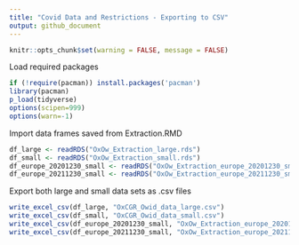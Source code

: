 ```yaml
---
title: "Covid Data and Restrictions - Exporting to CSV"
output: github_document
---
```

```r
knitr::opts_chunk$set(warning = FALSE, message = FALSE) 
```

Load required packages

```r
if (!require(pacman)) install.packages('pacman')
library(pacman)
p_load(tidyverse)
options(scipen=999)
options(warn=-1)
```

Import data frames saved from Extraction.RMD
```r
df_large <- readRDS("OxOw_Extraction_large.rds")
df_small <- readRDS("OxOw_Extraction_small.rds")
df_europe_20201230_small <- readRDS("OxOw_Extraction_europe_20201230_small.rds")
df_europe_20211230_small <- readRDS("OxOw_Extraction_europe_20211230_small.rds")
```

Export both large and small data sets as .csv files
```r
write_excel_csv(df_large, "OxCGR_Owid_data_large.csv")
write_excel_csv(df_small, "OxCGR_Owid_data_small.csv")
write_excel_csv(df_europe_20201230_small, "OxOw_Extraction_europe_20201230_small.csv")
write_excel_csv(df_europe_20211230_small, "OxOw_Extraction_europe_20211230_small.csv")
```

